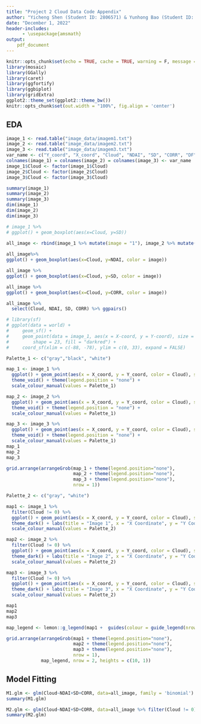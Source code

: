 ```yaml
---
title: "Project 2 Cloud Data Code Appendix"
author: "Yicheng Shen (Student ID: 2806571) & Yunhong Bao (Student ID: 2427527)"
date: "December 1, 2022"
header-includes: 
      - \usepackage{amsmath}
output: 
    pdf_document    
---
```



```r
knitr::opts_chunk$set(echo = TRUE, cache = TRUE, warning = F, message = F)
library(mosaic)
library(GGally)
library(caret)
library(ggfortify)
library(ggbiplot)
library(gridExtra)
ggplot2::theme_set(ggplot2::theme_bw())
knitr::opts_chunk$set(out.width = "100%", fig.align = 'center')
```


## EDA 

```r
image_1 <- read.table("image_data/imagem1.txt")
image_2 <- read.table("image_data/imagem2.txt")
image_3 <- read.table("image_data/imagem3.txt")
var_name <- c("Y_coord", "X_coord", "Cloud", "NDAI", "SD", "CORR", "DF","CF","BF","AF","AN")
colnames(image_1) = colnames(image_2) = colnames(image_3) <- var_name
image_1$Cloud <- factor(image_1$Cloud)
image_2$Cloud <- factor(image_2$Cloud)
image_3$Cloud <- factor(image_3$Cloud)
```

```r
summary(image_1)
summary(image_2)
summary(image_3)
dim(image_1)
dim(image_2)
dim(image_3)
```


```r
# image_1 %>% 
# ggplot() + geom_boxplot(aes(x=Cloud, y=SD)) 

all_image <- rbind(image_1 %>% mutate(image = "1"), image_2 %>% mutate(image = "2"), image_3 %>% mutate(image = "3"))
 
all_image%>% 
ggplot() + geom_boxplot(aes(x=Cloud, y=NDAI, color = image)) 

all_image %>% 
ggplot() + geom_boxplot(aes(x=Cloud, y=SD, color = image)) 

all_image %>% 
ggplot() + geom_boxplot(aes(x=Cloud, y=CORR, color = image)) 
```

```r
all_image %>% 
  select(Cloud, NDAI, SD, CORR) %>% ggpairs()
```

```r
# library(sf)
# ggplot(data = world) +
#     geom_sf() +
#     geom_point(data = image_1, aes(x = X-coord, y = Y-coord), size = 4, 
#         shape = 23, fill = "darkred") +
#     coord_sf(xlim = c(-88, -78), ylim = c(0, 33), expand = FALSE)

Palette_1 <- c("gray","black", "white")

map_1 <- image_1 %>%
  ggplot() + geom_point(aes(x = X_coord, y = Y_coord, color = Cloud), size = 0.5) +
  theme_void() + theme(legend.position = "none") + 
  scale_colour_manual(values = Palette_1)

map_2 <- image_2 %>%
  ggplot() + geom_point(aes(x = X_coord, y = Y_coord, color = Cloud), size =  0.5) +
  theme_void() + theme(legend.position = "none") + 
  scale_colour_manual(values = Palette_1) 

map_3 <- image_3 %>%
  ggplot() + geom_point(aes(x = X_coord, y = Y_coord, color = Cloud), size = 0.5) +
  theme_void() + theme(legend.position = "none") + 
  scale_colour_manual(values = Palette_1)
map_1
map_2
map_3
```

```r
grid.arrange(arrangeGrob(map_1 + theme(legend.position="none"),
                         map_2 + theme(legend.position="none"),
                         map_3 + theme(legend.position="none"),
                         nrow = 1))
```


```r
Palette_2 <- c("gray", "white")

map1 <- image_1 %>%
  filter(Cloud != 0) %>% 
  ggplot() + geom_point(aes(x = X_coord, y = Y_coord, color = Cloud), size = 0.5) +
  theme_dark() + labs(title = "Image 1", x = "X Coordinate", y = "Y Coordinate") +
  scale_colour_manual(values = Palette_2)

map2 <- image_2 %>%
  filter(Cloud != 0) %>%
  ggplot() + geom_point(aes(x = X_coord, y = Y_coord, color = Cloud), size = 0.5) +
  theme_dark() + labs(title = "Image 2", x = "X Coordinate", y = "Y Coordinate") +
  scale_colour_manual(values = Palette_2)

map3 <- image_3 %>%
  filter(Cloud != 0) %>%
  ggplot() + geom_point(aes(x = X_coord, y = Y_coord, color = Cloud), size = 0.5) +
  theme_dark() + labs(title = "Image 3", x = "X Coordinate", y = "Y Coordinate") +
  scale_colour_manual(values = Palette_2)

map1
map2
map3
```

```r
map_legend <- lemon::g_legend(map1 +  guides(colour = guide_legend(nrow = 1)))

grid.arrange(arrangeGrob(map1 + theme(legend.position="none"),
                         map2 + theme(legend.position="none"),
                         map3 + theme(legend.position="none"),
                         nrow = 1),
             map_legend, nrow = 2, heights = c(10, 1))
```




## Model Fitting 
```r
M1.glm <- glm(Cloud~NDAI+SD+CORR, data=all_image, family = 'binomial')
summary(M1.glm)
```

```r
M2.glm <- glm(Cloud~NDAI+SD+CORR, data=all_image %>% filter(Cloud != 0), family = 'binomial')
summary(M2.glm)
```

